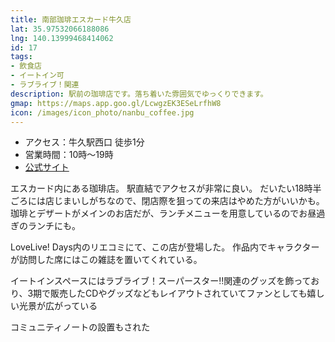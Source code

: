 ```yaml
---
title: 南部珈琲エスカード牛久店
lat: 35.97532066188086
lng: 140.13999468414062
id: 17
tags:
- 飲食店
- イートイン可
- ラブライブ！関連
description: 駅前の珈琲店です。落ち着いた雰囲気でゆっくりできます。
gmap: https://maps.app.goo.gl/LcwgzEK3ESeLrfhW8
icon: /images/icon_photo/nanbu_coffee.jpg
---
```


<LinkedImage
  src="/images/photos/nanbu_coffee-menu_kakitama.jpg"
  href="/photo_pages/nanbu_coffee-menu_kakitama"
/>

- アクセス：牛久駅西口 徒歩1分
- 営業時間：10時～19時
- [公式サイト](https://escado-ushiku.nanbu-coffee.com/)

エスカード内にある珈琲店。
駅直結でアクセスが非常に良い。
だいたい18時半ごろには店じまいしがちなので、閉店際を狙っての来店はやめた方がいいかも。
珈琲とデザートがメインのお店だが、ランチメニューを用意しているのでお昼過ぎのランチにも。

<LinkedImage
  src="/images/photos/nanbu_coffee-menu3.jpg"
  href="/photo_pages/nanbu_coffee-menu3"
/>

LoveLive! Days内のリエコミにて、この店が登場した。
作品内でキャラクターが訪問した席にはこの雑誌を置いてくれている。

<LinkedImage
  src="/images/photos/nanbu_coffee-onitsuka_seat.jpg"
  href="/photo_pages/nanbu_coffee-onitsuka_seat"
/>

イートインスペースにはラブライブ！スーパースター‼関連のグッズを飾っており、3期で販売したCDやグッズなどもレイアウトされていてファンとしても嬉しい光景が広がっている

<LinkedImage
  src="/images/photos/nanbu_coffee-liella_goods.jpg"
  href="/photo_pages/nanbu_coffee-liella_goods"
/>

コミュニティノートの設置もされた

<LinkedImage
  src="/images/photos/nanbu_coffee-note.jpg"
  href="/photo_pages/nanbu_coffee-note"
  aspectRatio="9/12"
/>
